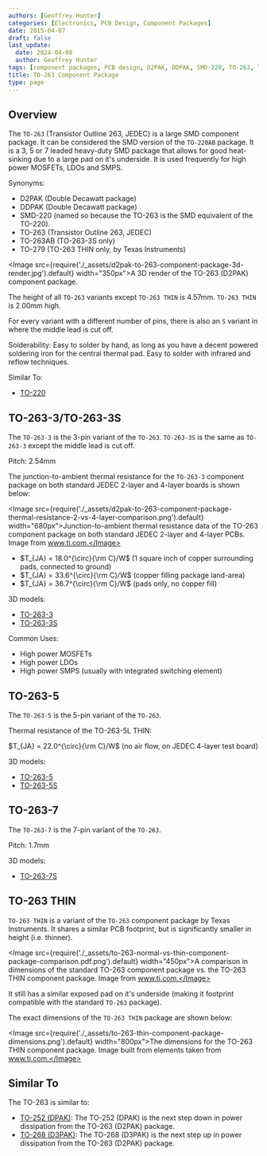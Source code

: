 ```yaml
---
authors: [Geoffrey Hunter]
categories: [Electronics, PCB Design, Component Packages]
date: 2015-04-07
draft: false
last_update:
  date: 2024-04-08
  author: Geoffrey Hunter
tags: [component packages, PCB design, D2PAK, DDPAK, SMD-220, TO-263, TO-263AB, TO-279]
title: TO-263 Component Package
type: page
---
```


## Overview

The `TO-263` (Transistor Outline 263, JEDEC) is a large SMD component package. It can be considered the SMD version of the `TO-220AB` package. It is a 3, 5 or 7 leaded heavy-duty SMD package that allows for good heat-sinking due to a large pad on it's underside. It is used frequently for high power MOSFETs, LDOs and SMPS.

Synonyms:

* D2PAK (Double Decawatt package)
* DDPAK (Double Decawatt package)
* SMD-220 (named so because the TO-263 is the SMD equivalent of the TO-220).
* TO-263 (Transistor Outline 263, JEDEC)
* TO-263AB (TO-263-3S only)
* TO-279 (TO-263 THIN only, by Texas Instruments)

<Image src={require('./_assets/d2pak-to-263-component-package-3d-render.jpg').default} width="350px">A 3D render of the TO-263 (D2PAK) component package.</Image>

The height of all `TO-263` variants except `TO-263 THIN` is 4.57mm. `TO-263 THIN` is 2.00mm high.

For every variant with a different number of pins, there is also an `S` variant in where the middle lead is cut off.

Solderability: Easy to solder by hand, as long as you have a decent powered soldering iron for the central thermal pad. Easy to solder with infrared and reflow techniques.

Similar To:

* [TO-220](../to-220-component-package)

## TO-263-3/TO-263-3S

The `TO-263-3` is the 3-pin variant of the `TO-263`. `TO-263-3S` is the same as `TO-263-3` except the middle lead is cut off.

Pitch: 2.54mm

The junction-to-ambient thermal resistance for the `TO-263-3` component package on both standard JEDEC 2-layer and 4-layer boards is shown below:

<Image src={require('./_assets/d2pak-to-263-component-package-thermal-resistance-2-vs-4-layer-comparison.png').default} width="680px">Junction-to-ambient thermal resistance data of the TO-263 component package on both standard JEDEC 2-layer and 4-layer PCBs. Image from www.ti.com.</Image>

* $T_{JA} = 18.0^{\circ}{\rm C}/W$ (1 square inch of copper surrounding pads, connected to ground)
* $T_{JA} = 33.6^{\circ}{\rm C}/W$ (copper filling package land-area)
* $T_{JA} = 36.7^{\circ}{\rm C}/W$ (pads only, no copper fill)

3D models:

* [TO-263-3](http://www.3dcontentcentral.com/secure/download-model.aspx?catalogid=171&amp;id=168926)
* [TO-263-3S](http://www.3dcontentcentral.com/secure/download-model.aspx?catalogid=171&amp;id=168921)

Common Uses:

* High power MOSFETs
* High power LDOs
* High power SMPS (usually with integrated switching element)

## TO-263-5

The `TO-263-5` is the 5-pin variant of the `TO-263`.

Thermal resistance of the TO-263-5L THIN:

$T_{JA} = 22.0^{\circ}{\rm C}/W$ (no air flow, on JEDEC 4-layer test board)

3D models:

* [TO-263-5](http://www.3dcontentcentral.com/secure/download-model.aspx?catalogid=171&amp;id=168928)
* [TO-263-5S](http://www.3dcontentcentral.com/secure/download-model.aspx?catalogid=171&amp;id=168927)

## TO-263-7

The `TO-263-7` is the 7-pin variant of the `TO-263`.

Pitch: 1.7mm

3D models:

* [TO-263-7S](http://www.3dcontentcentral.com/secure/download-model.aspx?catalogid=171&amp;id=167948)

## TO-263 THIN

`TO-263 THIN` is a variant of the `TO-263` component package by Texas Instruments. It shares a similar PCB footprint, but is significantly smaller in height (i.e. thinner).

<Image src={require('./_assets/to-263-normal-vs-thin-component-package-comparison.pdf.png').default} width="450px">A comparison in dimensions of the standard TO-263 component package vs. the TO-263 THIN component package. Image from www.ti.com.</Image>

It still has a similar exposed pad on it's underside (making it footprint compatible with the standard `TO-263` package).

The exact dimensions of the `TO-263 THIN` package are shown below:

<Image src={require('./_assets/to-263-thin-component-package-dimensions.png').default} width="800px">The dimensions for the TO-263 THIN component package. Image built from elements taken from www.ti.com.</Image>

## Similar To

The TO-263 is similar to:

* [TO-252 (DPAK)](/pcb-design/component-packages/to-252-component-package/): The TO-252 (DPAK) is the next step down in power dissipation from the TO-263 (D2PAK) package.
* [TO-268 (D3PAK)](/pcb-design/component-packages/to-268-component-package/): The TO-268 (D3PAK) is the next step up in power dissipation from the TO-263 (D2PAK) package.

